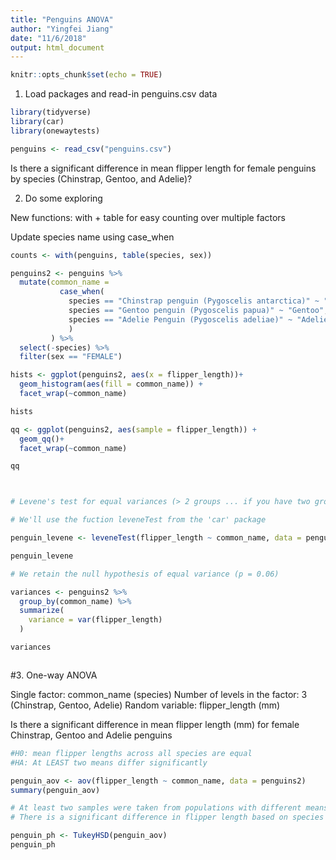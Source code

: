 ```yaml
---
title: "Penguins ANOVA"
author: "Yingfei Jiang"
date: "11/6/2018"
output: html_document
---
```


```r
knitr::opts_chunk$set(echo = TRUE)
```

1. Load packages and read-in penguins.csv data

```r

library(tidyverse)
library(car)
library(onewaytests)

penguins <- read_csv("penguins.csv")

```

Is there a significant difference in mean flipper length for female penguins by species (Chinstrap, Gentoo, and Adelie)?

2. Do some exploring

New functions: with + table for easy counting over multiple factors

Update species name using case_when

```r

counts <- with(penguins, table(species, sex))

penguins2 <- penguins %>%
  mutate(common_name =
           case_when(
             species == "Chinstrap penguin (Pygoscelis antarctica)" ~ "Chinstrap",
             species == "Gentoo penguin (Pygoscelis papua)" ~ "Gentoo",
             species == "Adelie Penguin (Pygoscelis adeliae)" ~ "Adelie"
             )
         ) %>% 
  select(-species) %>% 
  filter(sex == "FEMALE")

```

```r

hists <- ggplot(penguins2, aes(x = flipper_length))+
  geom_histogram(aes(fill = common_name)) +
  facet_wrap(~common_name)

hists

qq <- ggplot(penguins2, aes(sample = flipper_length)) +
  geom_qq()+
  facet_wrap(~common_name)

qq



# Levene's test for equal variances (> 2 groups ... if you have two groups, use the F-test for equal variance)

# We'll use the fuction leveneTest from the 'car' package

penguin_levene <- leveneTest(flipper_length ~ common_name, data = penguins2)

penguin_levene

# We retain the null hypothesis of equal variance (p = 0.06)

variances <- penguins2 %>% 
  group_by(common_name) %>% 
  summarize(
    variance = var(flipper_length)
  )

variances



```

#3. One-way ANOVA

Single factor: common_name (species)
Number of levels in the factor: 3 (Chinstrap, Gentoo, Adelie)
Random variable: flipper_length (mm)

Is there a significant difference in mean flipper length (mm) for female Chinstrap, Gentoo and Adelie penguins

```r

#H0: mean flipper lengths across all species are equal
#HA: At LEAST two means differ significantly

penguin_aov <- aov(flipper_length ~ common_name, data = penguins2)
summary(penguin_aov)

# At least two samples were taken from populations with different means.
# There is a significant difference in flipper length based on species

penguin_ph <- TukeyHSD(penguin_aov)
penguin_ph

```

